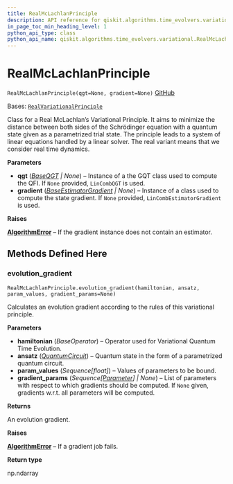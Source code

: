 ```yaml
---
title: RealMcLachlanPrinciple
description: API reference for qiskit.algorithms.time_evolvers.variational.RealMcLachlanPrinciple
in_page_toc_min_heading_level: 1
python_api_type: class
python_api_name: qiskit.algorithms.time_evolvers.variational.RealMcLachlanPrinciple
---
```


# RealMcLachlanPrinciple

<span id="qiskit.algorithms.time_evolvers.variational.RealMcLachlanPrinciple" />

`RealMcLachlanPrinciple(qgt=None, gradient=None)` [GitHub](https://github.com/qiskit/qiskit/tree/stable/0.24/qiskit/algorithms/time_evolvers/variational/variational_principles/real_mc_lachlan_principle.py "view source code")

Bases: [`RealVariationalPrinciple`](qiskit.algorithms.time_evolvers.variational.RealVariationalPrinciple "qiskit.algorithms.time_evolvers.variational.variational_principles.real_variational_principle.RealVariationalPrinciple")

Class for a Real McLachlan’s Variational Principle. It aims to minimize the distance between both sides of the Schrödinger equation with a quantum state given as a parametrized trial state. The principle leads to a system of linear equations handled by a linear solver. The real variant means that we consider real time dynamics.

**Parameters**

*   **qgt** ([*BaseQGT*](qiskit.algorithms.gradients.BaseQGT "qiskit.algorithms.gradients.BaseQGT") *| None*) – Instance of a the GQT class used to compute the QFI. If `None` provided, `LinCombQGT` is used.
*   **gradient** ([*BaseEstimatorGradient*](qiskit.algorithms.gradients.BaseEstimatorGradient "qiskit.algorithms.gradients.BaseEstimatorGradient") *| None*) – Instance of a class used to compute the state gradient. If `None` provided, `LinCombEstimatorGradient` is used.

**Raises**

[**AlgorithmError**](qiskit.algorithms.AlgorithmError "qiskit.algorithms.AlgorithmError") – If the gradient instance does not contain an estimator.

## Methods Defined Here

<span id="qiskit-algorithms-time-evolvers-variational-realmclachlanprinciple-evolution-gradient" />

### evolution\_gradient

<span id="qiskit.algorithms.time_evolvers.variational.RealMcLachlanPrinciple.evolution_gradient" />

`RealMcLachlanPrinciple.evolution_gradient(hamiltonian, ansatz, param_values, gradient_params=None)`

Calculates an evolution gradient according to the rules of this variational principle.

**Parameters**

*   **hamiltonian** (*BaseOperator*) – Operator used for Variational Quantum Time Evolution.
*   **ansatz** ([*QuantumCircuit*](qiskit.circuit.QuantumCircuit "qiskit.circuit.QuantumCircuit")) – Quantum state in the form of a parametrized quantum circuit.
*   **param\_values** (*Sequence\[float]*) – Values of parameters to be bound.
*   **gradient\_params** (*Sequence\[*[*Parameter*](qiskit.circuit.Parameter "qiskit.circuit.Parameter")*] | None*) – List of parameters with respect to which gradients should be computed. If `None` given, gradients w\.r.t. all parameters will be computed.

**Returns**

An evolution gradient.

**Raises**

[**AlgorithmError**](qiskit.algorithms.AlgorithmError "qiskit.algorithms.AlgorithmError") – If a gradient job fails.

**Return type**

np.ndarray

